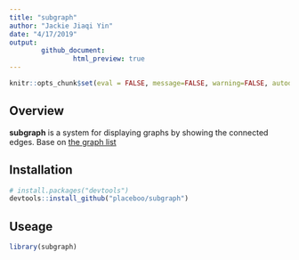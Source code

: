 ```yaml
---
title: "subgraph"
author: "Jackie Jiaqi Yin"
date: "4/17/2019"
output: 
        github_document:
                html_preview: true
---
```


```r
knitr::opts_chunk$set(eval = FALSE, message=FALSE, warning=FALSE, autodep=TRUE)
```
## Overview
**subgraph** is a system for displaying graphs by showing the connected edges. Base on [the graph list](http://graphclasses.org/smallgraphs.html)


## Installation
```r
# install.packages("devtools")
devtools::install_github("placeboo/subgraph")
```

## Useage
```r
library(subgraph)
```
